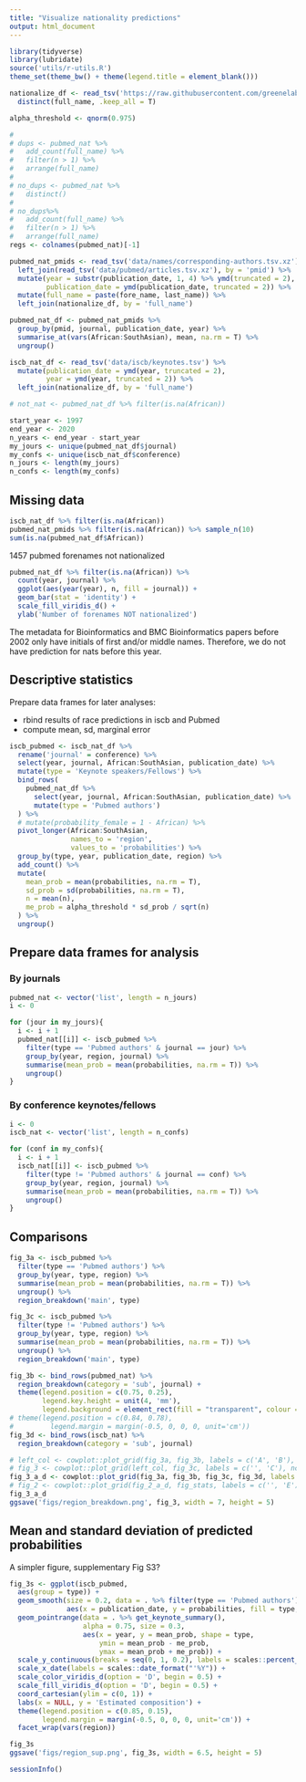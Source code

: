 ```yaml
---
title: "Visualize nationality predictions"
output: html_document
---
```


```r
library(tidyverse)
library(lubridate)
source('utils/r-utils.R')
theme_set(theme_bw() + theme(legend.title = element_blank()))

```

```r
nationalize_df <- read_tsv('https://raw.githubusercontent.com/greenelab/wiki-nationality-estimate/05d1c44b5cd5b145b19242c55665993085e08910/data/LSTM_results_authors.tsv') %>% 
  distinct(full_name, .keep_all = T)

alpha_threshold <- qnorm(0.975)

# 
# dups <- pubmed_nat %>% 
#   add_count(full_name) %>% 
#   filter(n > 1) %>% 
#   arrange(full_name)
# 
# no_dups <- pubmed_nat %>% 
#   distinct()
# 
# no_dups%>% 
#   add_count(full_name) %>% 
#   filter(n > 1) %>% 
#   arrange(full_name)
regs <- colnames(pubmed_nat)[-1]

pubmed_nat_pmids <- read_tsv('data/names/corresponding-authors.tsv.xz') %>%
  left_join(read_tsv('data/pubmed/articles.tsv.xz'), by = 'pmid') %>%
  mutate(year = substr(publication_date, 1, 4) %>% ymd(truncated = 2),
         publication_date = ymd(publication_date, truncated = 2)) %>%
  mutate(full_name = paste(fore_name, last_name)) %>% 
  left_join(nationalize_df, by = 'full_name')

pubmed_nat_df <- pubmed_nat_pmids %>% 
  group_by(pmid, journal, publication_date, year) %>% 
  summarise_at(vars(African:SouthAsian), mean, na.rm = T) %>% 
  ungroup()

iscb_nat_df <- read_tsv('data/iscb/keynotes.tsv') %>%
  mutate(publication_date = ymd(year, truncated = 2),
         year = ymd(year, truncated = 2)) %>% 
  left_join(nationalize_df, by = 'full_name') 

# not_nat <- pubmed_nat_df %>% filter(is.na(African))

start_year <- 1997
end_year <- 2020
n_years <- end_year - start_year
my_jours <- unique(pubmed_nat_df$journal)
my_confs <- unique(iscb_nat_df$conference)
n_jours <- length(my_jours)
n_confs <- length(my_confs)
```


## Missing data

```r
iscb_nat_df %>% filter(is.na(African))
pubmed_nat_pmids %>% filter(is.na(African)) %>% sample_n(10)
sum(is.na(pubmed_nat_df$African))
```

1457 pubmed forenames not nationalized
<!-- These mostly include initials only, hyphenated names and perhaps names with accent marks. -->

```r
pubmed_nat_df %>% filter(is.na(African)) %>% 
  count(year, journal) %>% 
  ggplot(aes(year(year), n, fill = journal)) +
  geom_bar(stat = 'identity') +
  scale_fill_viridis_d() +
  ylab('Number of forenames NOT nationalized')
```

The metadata for Bioinformatics and BMC Bioinformatics papers before 2002 only have initials of first and/or middle names. 
Therefore, we do not have prediction for nats before this year.

## Descriptive statistics
Prepare data frames for later analyses:

- rbind results of race predictions in iscb and Pubmed
<!-- - pivot long -->
- compute mean, sd, marginal error

```r
iscb_pubmed <- iscb_nat_df %>%
  rename('journal' = conference) %>% 
  select(year, journal, African:SouthAsian, publication_date) %>%
  mutate(type = 'Keynote speakers/Fellows') %>%
  bind_rows(
    pubmed_nat_df %>%
      select(year, journal, African:SouthAsian, publication_date) %>%
      mutate(type = 'Pubmed authors')
  ) %>%
  # mutate(probability_female = 1 - African) %>% 
  pivot_longer(African:SouthAsian,
               names_to = 'region',
               values_to = 'probabilities') %>%
  group_by(type, year, publication_date, region) %>%
  add_count() %>%
  mutate(
    mean_prob = mean(probabilities, na.rm = T),
    sd_prob = sd(probabilities, na.rm = T),
    n = mean(n),
    me_prob = alpha_threshold * sd_prob / sqrt(n)
  ) %>%
  ungroup() 
```

## Prepare data frames for analysis
### By journals

```r
pubmed_nat <- vector('list', length = n_jours)
i <- 0

for (jour in my_jours){
  i <- i + 1
  pubmed_nat[[i]] <- iscb_pubmed %>%
    filter(type == 'Pubmed authors' & journal == jour) %>%
    group_by(year, region, journal) %>%
    summarise(mean_prob = mean(probabilities, na.rm = T)) %>%
    ungroup() 
}
```

### By conference keynotes/fellows
```r
i <- 0
iscb_nat <- vector('list', length = n_confs)

for (conf in my_confs){
  i <- i + 1
  iscb_nat[[i]] <- iscb_pubmed %>%
    filter(type != 'Pubmed authors' & journal == conf) %>%
    group_by(year, region, journal) %>%
    summarise(mean_prob = mean(probabilities, na.rm = T)) %>%
    ungroup()
}
```

## Comparisons

```r
fig_3a <- iscb_pubmed %>%
  filter(type == 'Pubmed authors') %>%
  group_by(year, type, region) %>%
  summarise(mean_prob = mean(probabilities, na.rm = T)) %>%
  ungroup() %>%
  region_breakdown('main', type)

fig_3c <- iscb_pubmed %>%
  filter(type != 'Pubmed authors') %>%
  group_by(year, type, region) %>%
  summarise(mean_prob = mean(probabilities, na.rm = T)) %>%
  ungroup() %>%
  region_breakdown('main', type)
```

```r
fig_3b <- bind_rows(pubmed_nat) %>%
  region_breakdown(category = 'sub', journal) +
  theme(legend.position = c(0.75, 0.25),
        legend.key.height = unit(4, 'mm'),
        legend.background = element_rect(fill = "transparent", colour = "transparent"))
# theme(legend.position = c(0.84, 0.78),
#         legend.margin = margin(-0.5, 0, 0, 0, unit='cm'))
fig_3d <- bind_rows(iscb_nat) %>%
  region_breakdown(category = 'sub', journal)

# left_col <- cowplot::plot_grid(fig_3a, fig_3b, labels = c('A', 'B'), nrow = 2)
# fig_3 <- cowplot::plot_grid(left_col, fig_3c, labels = c('', 'C'), ncol = 2)
fig_3_a_d <- cowplot::plot_grid(fig_3a, fig_3b, fig_3c, fig_3d, labels = 'AUTO')
# fig_2 <- cowplot::plot_grid(fig_2_a_d, fig_stats, labels = c('', 'E'), ncol = 1, rel_heights = c(2,1))
fig_3_a_d
ggsave('figs/region_breakdown.png', fig_3, width = 7, height = 5)


```

## Mean and standard deviation of predicted probabilities

A simpler figure, supplementary Fig S3?

```r
fig_3s <- ggplot(iscb_pubmed,
  aes(group = type)) +
  geom_smooth(size = 0.2, data = . %>% filter(type == 'Pubmed authors'),
              aes(x = publication_date, y = probabilities, fill = type, color = type)) +
  geom_pointrange(data = . %>% get_keynote_summary(),
                  alpha = 0.75, size = 0.3,
                  aes(x = year, y = mean_prob, shape = type,
                      ymin = mean_prob - me_prob,
                      ymax = mean_prob + me_prob)) +
  scale_y_continuous(breaks = seq(0, 1, 0.2), labels = scales::percent_format()) +
  scale_x_date(labels = scales::date_format("'%Y")) +
  scale_color_viridis_d(option = 'D', begin = 0.5) +
  scale_fill_viridis_d(option = 'D', begin = 0.5) +
  coord_cartesian(ylim = c(0, 1)) +
  labs(x = NULL, y = 'Estimated composition') +
  theme(legend.position = c(0.85, 0.15),
        legend.margin = margin(-0.5, 0, 0, 0, unit='cm')) +
  facet_wrap(vars(region))

fig_3s
ggsave('figs/region_sup.png', fig_3s, width = 6.5, height = 5)
```

```r
sessionInfo()
```

